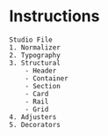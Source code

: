 # Instructions

    Studio File
    1. Normalizer
    2. Typography
    3. Structural
        - Header
        - Container
        - Section
        - Card 
        - Rail
        - Grid
    4. Adjusters
    5. Decorators
